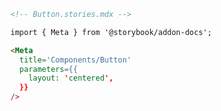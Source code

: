 ```md
<!-- Button.stories.mdx -->

import { Meta } from '@storybook/addon-docs';

<Meta
  title='Components/Button'
  parameters={{
    layout: 'centered',
  }}
/>
```